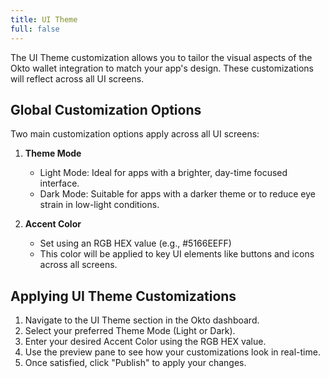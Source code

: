 ```yaml
---
title: UI Theme
full: false
---
```


The UI Theme customization allows you to tailor the visual aspects of the Okto wallet integration to match your app's design. These customizations will reflect across all UI screens.

## **Global Customization Options**

Two main customization options apply across all UI screens:

1. **Theme Mode**  
   * Light Mode: Ideal for apps with a brighter, day-time focused interface.  
   * Dark Mode: Suitable for apps with a darker theme or to reduce eye strain in low-light conditions.  
       
2. **Accent Color**  
   * Set using an RGB HEX value (e.g., \#5166EEFF)  
   * This color will be applied to key UI elements like buttons and icons across all screens.  
     

## **Applying UI Theme Customizations**

1. Navigate to the UI Theme section in the Okto dashboard.  
2. Select your preferred Theme Mode (Light or Dark).  
3. Enter your desired Accent Color using the RGB HEX value.  
4. Use the preview pane to see how your customizations look in real-time.  
5. Once satisfied, click "Publish" to apply your changes.
